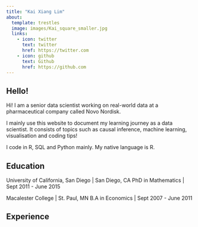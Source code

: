 ```yaml
---
title: "Kai Xiang Lim"
about:
  template: trestles
  image: images/Kai_square_smaller.jpg
  links:
    - icon: twitter
      text: twitter
      href: https://twitter.com
    - icon: github
      text: Github
      href: https://github.com
---
```


## Hello! 

Hi! I am a senior data scientist working on real-world data at a pharmaceutical company called Novo Nordisk. 

I mainly use this website to document my learning journey as a data scientist. It consists of topics such as causal inference, machine learning, visualisation and coding tips! 


I code in R, SQL and Python mainly. My native language is R. 

## Education

University of California, San Diego | San Diego, CA
PhD in Mathematics | Sept 2011 - June 2015

Macalester College | St. Paul, MN
B.A in Economics | Sept 2007 - June 2011

## Experience


